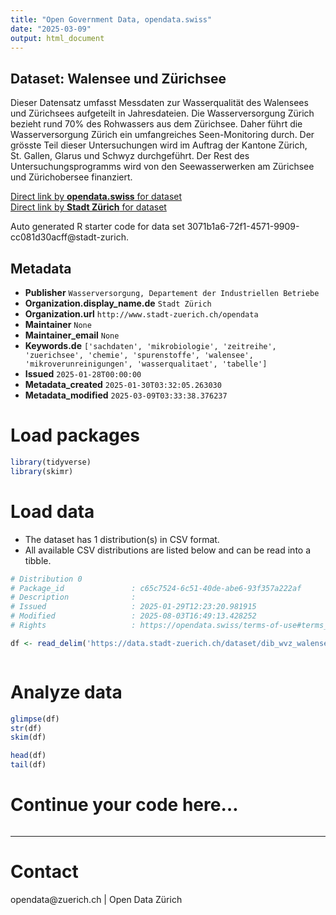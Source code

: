 ```yaml
---
title: "Open Government Data, opendata.swiss"
date: "2025-03-09"
output: html_document
---
```


## Dataset: Walensee und Zürichsee

Dieser Datensatz umfasst Messdaten zur Wasserqualität des Walensees und Zürichsees aufgeteilt in Jahresdateien. Die Wasserversorgung Zürich bezieht rund 70% des Rohwassers aus dem Zürichsee. Daher führt die Wasserversorgung Zürich ein umfangreiches Seen-Monitoring durch. Der grösste Teil dieser Untersuchungen wird im Auftrag der Kantone Zürich, St. Gallen, Glarus und Schwyz durchgeführt. Der Rest des Untersuchungsprogramms wird von den Seewasserwerken am Zürichsee und Zürichobersee
finanziert.

[Direct link by **opendata.swiss** for dataset](https://opendata.swiss/de/dataset/walensee-und-zurichsee)<br>
[Direct link by **Stadt Zürich** for dataset](https://data.stadt-zuerich.ch/dataset/dib_wvz_walensee_und_zuerichsee_qualitaetswerte)

Auto generated R starter code for data set 3071b1a6-72f1-4571-9909-cc081d30acff@stadt-zurich.

## Metadata

- **Publisher** `Wasserversorgung, Departement der Industriellen Betriebe`
- **Organization.display_name.de** `Stadt Zürich`
- **Organization.url** `http://www.stadt-zuerich.ch/opendata`
- **Maintainer** `None`
- **Maintainer_email** `None`
- **Keywords.de** `['sachdaten', 'mikrobiologie', 'zeitreihe', 'zuerichsee', 'chemie', 'spurenstoffe', 'walensee', 'mikroverunreinigungen', 'wasserqualitaet', 'tabelle']`
- **Issued** `2025-01-28T00:00:00`
- **Metadata_created** `2025-01-30T03:32:05.263030`
- **Metadata_modified** `2025-03-09T03:33:38.376237`


# Load packages

```r

library(tidyverse)
library(skimr)

```

# Load data

-   The dataset has 1 distribution(s) in CSV format.
-   All available CSV distributions are listed below and can be read into a tibble.

```r

# Distribution 0
# Package_id               : c65c7524-6c51-40de-abe6-93f357a222af
# Description              : 
# Issued                   : 2025-01-29T12:23:20.981915
# Modified                 : 2025-08-03T16:49:13.428252
# Rights                   : https://opendata.swiss/terms-of-use#terms_open

df <- read_delim('https://data.stadt-zuerich.ch/dataset/dib_wvz_walensee_und_zuerichsee_qualitaetswerte/download/2023_Walensee_Zuerichsee.csv')



```

# Analyze data

```r

glimpse(df)
str(df)
skim(df)

head(df)
tail(df)

```

# Continue your code here...

```r

```

------------------------------------------------------------------------

# Contact

opendata@zuerich.ch | Open Data Zürich
